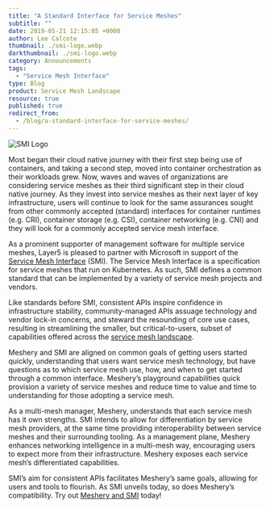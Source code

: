```yaml
---
title: "A Standard Interface for Service Meshes"
subtitle: ""
date: 2019-05-21 12:15:05 +0000
author: Lee Calcote
thumbnail: ./smi-logo.webp
darkthumbnail: ./smi-logo.webp
category: Announcements
tags:
  - "Service Mesh Interface"
type: Blog
product: Service Mesh Landscape
resource: true
published: true
redirect_from:
  - /blog/a-standard-interface-for-service-meshes/
---
```



<BlogWrapper>

<img className="image-left" src={SmiLogo} alt="SMI Logo" />

Most began their cloud native journey with their first step being use of containers, and taking a second step, moved into container orchestration as their workloads grew. Now, waves and waves of organizations are considering service meshes as their third significant step in their cloud native journey. As they invest into service meshes as their next layer of key infrastructure, users will continue to look for the same assurances sought from other commonly accepted (standard) interfaces for container runtimes (e.g. CRI), container storage (e.g. CSI), container networking (e.g. CNI) and they will look for a commonly accepted service mesh interface.

As a prominent supporter of management software for multiple service meshes, Layer5 is pleased to partner with Microsoft in support of the [Service Mesh Interface](https://smi-spec.io) (SMI). The Service Mesh Interface is a specification for service meshes that run on Kubernetes. As such, SMI defines a common standard that can be implemented by a variety of service mesh projects and vendors.

Like standards before SMI, consistent APIs inspire confidence in infrastructure stability, community-managed APIs assuage technology and vendor lock-in concerns, and steward the resounding of core use cases, resulting in streamlining the smaller, but critical-to-users, subset of capabilities offered across the [service mesh landscape](https://layer5.io/landscape).

Meshery and SMI are aligned on common goals of getting users started quickly, understanding that users want service mesh technology, but have questions as to which service mesh use, how, and when to get started through a common interface. Meshery’s playground capabilities quick provision a variety of service meshes and reduce time to value and time to understanding for those adopting a service mesh.

As a multi-mesh manager, Meshery, understands that each service mesh has it own strengths. SMI intends to allow for differentiation by service mesh providers, at the same time providing interoperability between service meshes and their surrounding tooling. As a management plane, Meshery enhances networking intelligence in a multi-mesh way, encouraging users to expect more from their infrastructure. Meshery exposes each service mesh’s differentiated capabilities.

SMI’s aim for consistent APIs facilitates Meshery’s same goals, allowing for users and tools to flourish. As SMI unveils today, so does Meshery’s compatibility. Try out [Meshery and SMI](https://layer5.io/meshery) today!

</BlogWrapper>

